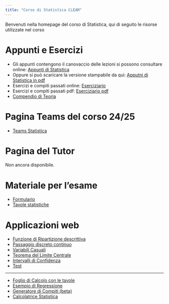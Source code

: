```yaml
---
title: "Corso di Statistica CLEAM"
---
```


Benvenuti nella homepage del corso di Statistica, qui di seguito le risorse utilizzate nel corso

# Appunti e Esercizi

-   Gli appunti contengono il canovaccio delle lezioni si possono consultare online: [Appunti di Statistica](appunti/)
-   Oppure si può scaricare la versione stampabile da qui: [Apputni di Statistica in pdf](appunti/Appunti_di_Statistica_2025.pdf)
-   Esercizi e compiti passati online: [Eserciziario](esercizi/)
-   Esercizi e compiti passati pdf: [Eserciziario pdf](esercizi/Esami_passati_con_soluzioni.pdf)
-   [Compendio di Teoria](http://frederic.economia.unimore.it/Compendio-di-teoria-e-domande.pdf)

# Pagina Teams del corso 24/25

- [Teams Statistica](https://teams.microsoft.com/l/team/19%3AxjKeXglSiTLuaBjA9R2H173fjKKphQPLxYigYpdw9iY1%40thread.tacv2/conversations?groupId=7d35d7a9-c260-4dc6-8c50-0031c974fd62&tenantId=e787b025-3fc6-4802-874a-9c988768f892)

# Pagina del Tutor

Non ancora disponibile. 

# Materiale per l'esame

-   [Formulario](http://frederic.economia.unimore.it/formulario23.pdf)
-   [Tavole statistiche](http://frederic.economia.unimore.it/tavole-statistiche.pdf)

# Applicazioni web

-   [Funzione di Ripartizione descrittiva](https://patrizio-frederic.shinyapps.io/FdR_descrittiva/)
-   [Passaggio discreto continuo](https://patrizio-frederic.shinyapps.io/discreto-continuo/)
-   [Variabili Casuali](https://patrizio-frederic.shinyapps.io/prob/)
-   [Teorema del Limite Centrale](https://patrizio-frederic.shinyapps.io/TLC_/)
-   [Intervalli di Confidenza](https://patrizio-frederic.shinyapps.io/IdC_/)
-   [Test](https://ixpat.shinyapps.io/Test/)

-------------------------------------------------------------------------------
-   [Foglio di Calcolo con le tavole](https://docs.google.com/spreadsheets/d/1jzCZUuuMLHZqmEj_NpWm_jbDT_UDik3rO__Xqk1KK_E/edit?usp=sharing)
-   [Esempio di Regressione](http://frederic.economia.unimore.it/Regr/regr-ex.html)
-   [Generatore di Compiti (beta)](https://ixpat.shinyapps.io/compiti-rand/)
-   [Calcolatrice Statistica](https://ixpat.shinyapps.io/calc/)